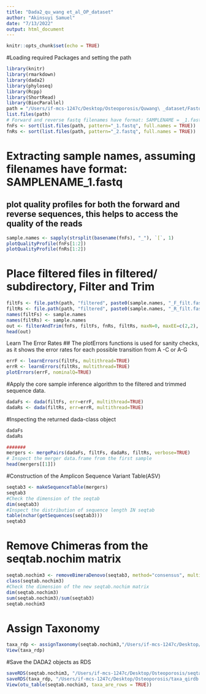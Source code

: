 ```yaml
---
title: "Dada2_qu_wang et_al_OP_dataset"
author: "Akinsuyi Samuel"
date: "7/13/2022"
output: html_document
---
```


```r
knitr::opts_chunk$set(echo = TRUE)
```

#Loading required Packages and setting the path

```r
library(knitr)
library(rmarkdown)
library(dada2)
library(phyloseq)
library(Rcpp)
library(ShortRead)
library(BiocParallel)
path = "/Users/if-mcs-1247c/Desktop/Osteoporosis/Quwang\ _dataset/Fastq-files" 
list.files(path)
# Forward and reverse fastq filenames have format: SAMPLENAME = _1.fastq and _2.fastq respectively
fnFs <- sort(list.files(path, pattern="_1.fastq", full.names = TRUE))
fnRs <- sort(list.files(path, pattern="_2.fastq", full.names = TRUE))
```
# Extracting sample names, assuming filenames have format: SAMPLENAME_1.fastq
## plot quality profiles for both the forward and reverse sequences, this helps to access the quality of the reads 
```r
sample.names <- sapply(strsplit(basename(fnFs), "_"), `[`, 1)
plotQualityProfile(fnFs[1:2])
plotQualityProfile(fnRs[1:2])
```
# Place filtered files in filtered/ subdirectory, Filter and Trim
```r
filtFs <- file.path(path, "filtered", paste0(sample.names, "_F_filt.fastq.gz"))
filtRs <- file.path(path, "filtered", paste0(sample.names, "_R_filt.fastq.gz"))
names(filtFs) <- sample.names
names(filtRs) <- sample.names
out <- filterAndTrim(fnFs, filtFs, fnRs, filtRs, maxN=0, maxEE=c(2,2), truncLen= c(240,240), truncQ=2, rm.phix=TRUE, trimLeft = c(17,21), compress=TRUE, multithread=TRUE )
head(out)

```
Learn The Error Rates
## The plotErrors functions is used for sanity checks, as it shows the error rates for each possible transition from A -C or A-G
```r
errF <- learnErrors(filtFs, multithread=TRUE)
errR <- learnErrors(filtRs, multithread=TRUE)
plotErrors(errF, nominalQ=TRUE)
```
#Apply the core sample inference algorithm to the filtered and trimmed sequence data.
```r
dadaFs <- dada(filtFs, err=errF, multithread=TRUE)
dadaRs <- dada(filtRs, err=errR, multithread=TRUE)
```
#Inspecting the returned dada-class object
```r
dadaFs
dadaRs

#######
mergers <- mergePairs(dadaFs, filtFs, dadaRs, filtRs, verbose=TRUE)
# Inspect the merger data.frame from the first sample
head(mergers[[1]])
```
#Construction of the Amplicon Sequence Variant Table(ASV)
```r
seqtab3 <- makeSequenceTable(mergers)
seqtab3
#Check the dimension of the seqtab
dim(seqtab3)
#Inspect the distribution of sequence length IN seqtab
table(nchar(getSequences(seqtab3)))
seqtab3

```
# Remove Chimeras from the seqtab.nochim matrix
```r
seqtab.nochim3 <- removeBimeraDenovo(seqtab3, method="consensus", multithread=TRUE, verbose=TRUE)
class(seqtab.nochim3)
#Check the dimension of the new seqtab.nochim matrix
dim(seqtab.nochim3)
sum(seqtab.nochim3)/sum(seqtab3)
seqtab.nochim3 
```
# Assign Taxonomy
```r
taxa_rdp <- assignTaxonomy(seqtab.nochim3,"/Users/if-mcs-1247c/Desktop/line/rdp_train_set_18.fa.gz", multithread=TRUE)
View(taxa_rdp)
```
#Save the DADA2 objects as RDS
```r
saveRDS(seqtab.nochim3, "/Users/if-mcs-1247c/Desktop/Osteoporosis/seqtabnochim_qi.rds")
saveRDS(taxa_rdp, "/Users/if-mcs-1247c/Desktop/Osteoporosis/taxa_qirdb.rds")
View(otu_table(seqtab.nochim3, taxa_are_rows = TRUE))
```